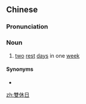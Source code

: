 {{also|双休日}}
==Chinese==
{{zh-forms|s=双休日|type=21}}

===Pronunciation===
{{zh-pron
|m=shuāngxiūrì
|cat=n
}}

===Noun===
{{zh-noun}}

# [[two]] [[rest]] [[day]]s in one [[week]]

====Synonyms====
* {{zh-l|雙休}}

[[zh:雙休日]]